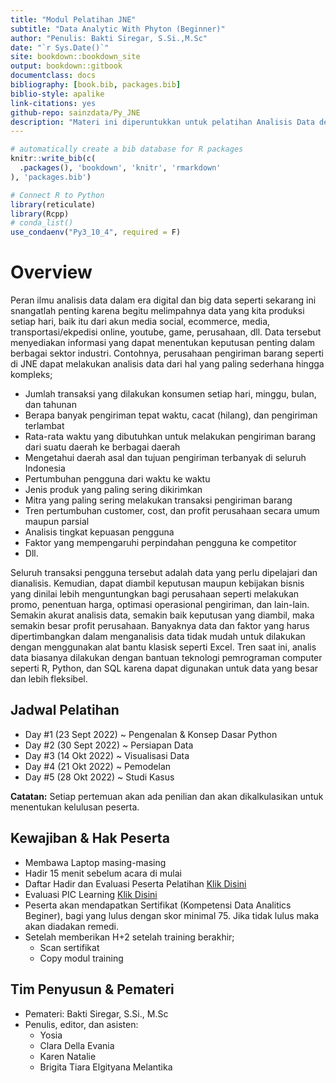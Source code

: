 --- 
title: "Modul Pelatihan JNE"
subtitle: "Data Analytic With Phyton (Beginner)"
author: "Penulis: Bakti Siregar, S.Si.,M.Sc"
date: "`r Sys.Date()`"
site: bookdown::bookdown_site
output: bookdown::gitbook
documentclass: docs
bibliography: [book.bib, packages.bib]
biblio-style: apalike
link-citations: yes
github-repo: sainzdata/Py_JNE
description: "Materi ini diperuntukkan untuk pelatihan Analisis Data dengan menggunakan Python di JNE"
---

```{r include=FALSE}
# automatically create a bib database for R packages
knitr::write_bib(c(
  .packages(), 'bookdown', 'knitr', 'rmarkdown'
), 'packages.bib')

# Connect R to Python
library(reticulate)
library(Rcpp)
# conda_list()
use_condaenv("Py3_10_4", required = F)
```

# Overview {-}

Peran ilmu analisis data dalam era digital dan big data seperti sekarang ini snangatlah penting karena begitu melimpahnya data yang kita produksi setiap hari, baik itu dari akun media social, ecommerce, media, transportasi/ekpedisi online, youtube, game, perusahaan, dll. Data tersebut menyediakan informasi yang dapat menentukan keputusan penting dalam berbagai sektor industri. Contohnya, perusahaan pengiriman barang seperti di JNE dapat melakukan analisis data dari hal yang paling sederhana hingga kompleks; 

*	Jumlah transaksi yang dilakukan konsumen setiap hari, minggu, bulan, dan tahunan
*	Berapa banyak pengiriman tepat waktu, cacat (hilang), dan pengiriman terlambat
*	Rata-rata waktu yang dibutuhkan untuk melakukan pengiriman barang dari suatu daerah ke berbagai daerah
*	Mengetahui daerah asal dan tujuan pengiriman terbanyak di seluruh Indonesia
* Pertumbuhan pengguna dari waktu ke waktu
*	Jenis produk yang paling sering dikirimkan
*	Mitra yang paling sering melakukan transaksi pengiriman barang
*	Tren pertumbuhan customer, cost, dan profit perusahaan secara umum maupun parsial
*	Analisis tingkat kepuasan pengguna
*	Faktor yang mempengaruhi perpindahan pengguna ke competitor
*	Dll.

Seluruh transaksi pengguna tersebut adalah data yang perlu dipelajari dan dianalisis. Kemudian, dapat diambil keputusan maupun kebijakan bisnis yang dinilai lebih menguntungkan bagi perusahaan seperti melakukan promo, penentuan harga, optimasi operasional pengiriman, dan lain-lain. Semakin akurat analisis data, semakin baik keputusan yang diambil, maka semakin besar profit perusahaan. Banyaknya data dan faktor yang harus dipertimbangkan dalam menganalisis data tidak mudah untuk dilakukan dengan menggunakan alat bantu klasisk seperti Excel. Tren saat ini, analis data biasanya dilakukan dengan bantuan teknologi pemrograman computer seperti R, Python, dan SQL karena dapat digunakan untuk data yang besar dan lebih fleksibel.


## Jadwal Pelatihan 

* Day #1 (23 Sept 2022) ~ Pengenalan & Konsep Dasar Python
* Day #2 (30 Sept 2022) ~ Persiapan Data
* Day #3 (14 Okt 2022) ~ Visualisasi Data
* Day #4 (21 Okt 2022) ~ Pemodelan
* Day #5 (28 Okt 2022) ~ Studi Kasus

**Catatan:** Setiap pertemuan akan ada penilian dan akan dikalkulasikan untuk menentukan kelulusan peserta.

## Kewajiban & Hak Peserta

* Membawa Laptop masing-masing
* Hadir 15 menit sebelum acara di mulai
* Daftar Hadir dan Evaluasi Peserta Pelatihan [Klik Disini](https://forms.office.com/r/tS77MwiuTQ)
* Evaluasi PIC Learning [Klik Disini](https://docs.google.com/forms/d/e/1FAIpQLSfCCbD8lVLxno9fi9wOUyp-Wk0QRWYWzJe7g_7uTjZCqMlZVA/viewform)
* Peserta akan mendapatkan Sertifikat (Kompetensi Data Analitics Beginer), bagi yang lulus dengan skor minimal 75. Jika tidak lulus maka akan diadakan remedi.
* Setelah memberikan H+2 setelah training berakhir;
  * Scan sertifikat
  * Copy modul training

## Tim Penyusun & Pemateri

* Pemateri: Bakti Siregar, S.Si., M.Sc
* Penulis, editor, dan asisten: 
	* Yosia
	* Clara Della Evania
	* Karen Natalie	
	* Brigita Tiara Elgityana Melantika	
	


